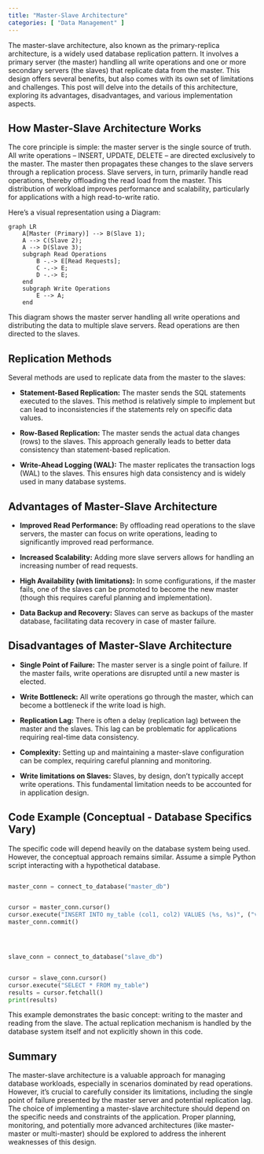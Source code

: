 ```yaml
---
title: "Master-Slave Architecture"
categories: [ "Data Management" ]
---
```



The master-slave architecture, also known as the primary-replica architecture, is a widely used database replication pattern.  It involves a primary server (the master) handling all write operations and one or more secondary servers (the slaves) that replicate data from the master. This design offers several benefits, but also comes with its own set of limitations and challenges.  This post will delve into the details of this architecture, exploring its advantages, disadvantages, and various implementation aspects.


## How Master-Slave Architecture Works

The core principle is simple: the master server is the single source of truth.  All write operations – INSERT, UPDATE, DELETE – are directed exclusively to the master.  The master then propagates these changes to the slave servers through a replication process.  Slave servers, in turn, primarily handle read operations, thereby offloading the read load from the master. This distribution of workload improves performance and scalability, particularly for applications with a high read-to-write ratio.

Here's a visual representation using a Diagram:


```mermaid
graph LR
    A[Master (Primary)] --> B(Slave 1);
    A --> C(Slave 2);
    A --> D(Slave 3);
    subgraph Read Operations
        B -.-> E[Read Requests];
        C -.-> E;
        D -.-> E;
    end
    subgraph Write Operations
        E --> A;
    end
```

This diagram shows the master server handling all write operations and distributing the data to multiple slave servers. Read operations are then directed to the slaves.

## Replication Methods

Several methods are used to replicate data from the master to the slaves:

* **Statement-Based Replication:**  The master sends the SQL statements executed to the slaves.  This method is relatively simple to implement but can lead to inconsistencies if the statements rely on specific data values.

* **Row-Based Replication:** The master sends the actual data changes (rows) to the slaves. This approach generally leads to better data consistency than statement-based replication.

* **Write-Ahead Logging (WAL):**  The master replicates the transaction logs (WAL) to the slaves. This ensures high data consistency and is widely used in many database systems.


## Advantages of Master-Slave Architecture

* **Improved Read Performance:** By offloading read operations to the slave servers, the master can focus on write operations, leading to significantly improved read performance.

* **Increased Scalability:** Adding more slave servers allows for handling an increasing number of read requests.

* **High Availability (with limitations):** In some configurations, if the master fails, one of the slaves can be promoted to become the new master (though this requires careful planning and implementation).

* **Data Backup and Recovery:** Slaves can serve as backups of the master database, facilitating data recovery in case of master failure.


## Disadvantages of Master-Slave Architecture

* **Single Point of Failure:** The master server is a single point of failure. If the master fails, write operations are disrupted until a new master is elected.

* **Write Bottleneck:** All write operations go through the master, which can become a bottleneck if the write load is high.

* **Replication Lag:** There is often a delay (replication lag) between the master and the slaves. This lag can be problematic for applications requiring real-time data consistency.

* **Complexity:** Setting up and maintaining a master-slave configuration can be complex, requiring careful planning and monitoring.

* **Write limitations on Slaves:**  Slaves, by design, don’t typically accept write operations.  This fundamental limitation needs to be accounted for in application design.


## Code Example (Conceptual - Database Specifics Vary)

The specific code will depend heavily on the database system being used.  However, the conceptual approach remains similar.  Assume a simple Python script interacting with a hypothetical database.


```python

master_conn = connect_to_database("master_db")


cursor = master_conn.cursor()
cursor.execute("INSERT INTO my_table (col1, col2) VALUES (%s, %s)", ("value1", "value2"))
master_conn.commit()




slave_conn = connect_to_database("slave_db")


cursor = slave_conn.cursor()
cursor.execute("SELECT * FROM my_table")
results = cursor.fetchall()
print(results)
```

This example demonstrates the basic concept: writing to the master and reading from the slave.  The actual replication mechanism is handled by the database system itself and not explicitly shown in this code.


## Summary

The master-slave architecture is a valuable approach for managing database workloads, especially in scenarios dominated by read operations.  However, it's crucial to carefully consider its limitations, including the single point of failure presented by the master server and potential replication lag.  The choice of implementing a master-slave architecture should depend on the specific needs and constraints of the application.  Proper planning, monitoring, and potentially more advanced architectures (like master-master or multi-master) should be explored to address the inherent weaknesses of this design.

